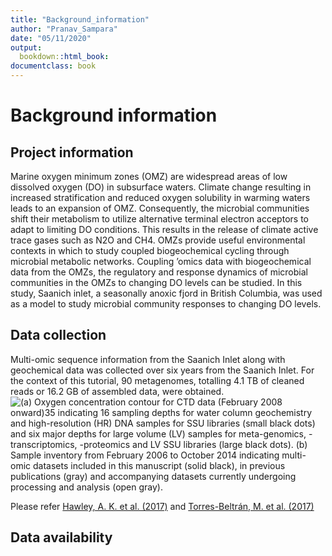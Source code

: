 ```yaml
---
title: "Background_information"
author: "Pranav_Sampara"
date: "05/11/2020"
output: 
  bookdown::html_book:
documentclass: book
---
```



# Background information

## Project information
Marine oxygen minimum zones (OMZ) are widespread areas of low dissolved oxygen (DO) in subsurface waters. Climate change resulting in increased stratification and reduced oxygen solubility in warming waters leads to an expansion of OMZ. Consequently, the microbial communities shift their metabolism to utilize alternative terminal electron acceptors to adapt to limiting DO conditions. This results in the release of climate active trace gases such as N2O and CH4.
OMZs  provide useful environmental contexts in which to study coupled biogeochemical cycling through microbial metabolic networks. Coupling 'omics data with biogeochemical data from the OMZs, the regulatory and response dynamics of microbial communities in the OMZs to changing DO levels can be studied. 
In this study, Saanich inlet, a seasonally anoxic fjord in British Columbia, was used as a model to study microbial community responses to changing DO levels.

## Data collection
Multi-omic sequence information from the Saanich Inlet along with geochemical data was collected over six years from the Saanich Inlet. For the context of this tutorial, 90 metagenomes, totalling 4.1 TB of cleaned reads or 16.2 GB of assembled data, were obtained.
![(a) Oxygen concentration contour for CTD data (February 2008 onward)35 indicating 16 sampling depths for water column geochemistry and high-resolution (HR) DNA samples for SSU libraries (small black dots) and six major depths for large volume (LV) samples for meta-genomics, -transcriptomics, -proteomics and LV SSU libraries (large black dots). (b) Sample inventory from February 2006 to October 2014 indicating multi-omic datasets included in this manuscript (solid black), in previous publications (gray) and accompanying datasets currently undergoing processing and analysis (open gray).](data_multi-omic_samples.png)

Please refer [Hawley, A. K. et al. (2017)](https://www.nature.com/articles/sdata2017160) and [Torres-Beltrán, M. et al. (2017)](https://www.nature.com/articles/sdata2017159)

## Data availability

